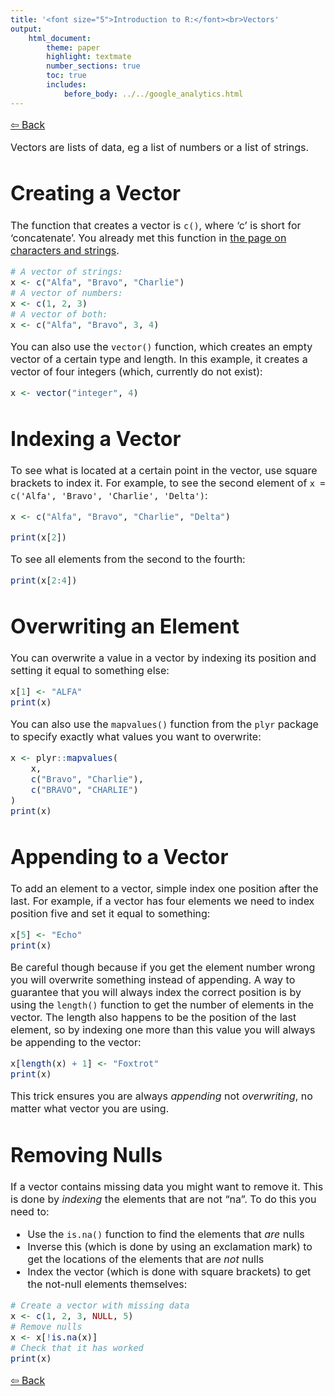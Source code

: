 ```yaml
---
title: '<font size="5">Introduction to R:</font><br>Vectors'
output:
    html_document:
        theme: paper
        highlight: textmate
        number_sections: true
        toc: true
        includes:
            before_body: ../../google_analytics.html
---
```


<font size="3">

[⇦ Back](../../R.html)

Vectors are lists of data, eg a list of numbers or a list of strings.

Creating a Vector
=================
The function that creates a vector is `c()`, where 'c' is short for 'concatenate'. You already met this function in [the page on characters and strings](strings.html).

```r
# A vector of strings:
x <- c("Alfa", "Bravo", "Charlie")
# A vector of numbers:
x <- c(1, 2, 3)
# A vector of both:
x <- c("Alfa", "Bravo", 3, 4)
```

You can also use the `vector()` function, which creates an empty vector of a certain type and length. In this example, it creates a vector of four integers (which, currently do not exist):

```r
x <- vector("integer", 4)
```

Indexing a Vector
=================
To see what is located at a certain point in the vector, use square brackets to index it. For example, to see the second element of `x = c('Alfa', 'Bravo', 'Charlie', 'Delta')`:

```r
x <- c("Alfa", "Bravo", "Charlie", "Delta")
```

```r
print(x[2])
```

To see all elements from the second to the fourth:

```r
print(x[2:4])
```

Overwriting an Element
======================
You can overwrite a value in a vector by indexing its position and setting it equal to something else:

```r
x[1] <- "ALFA"
print(x)
```

You can also use the `mapvalues()` function from the `plyr` package to specify exactly what values you want to overwrite:

```r
x <- plyr::mapvalues(
    x,
    c("Bravo", "Charlie"),
    c("BRAVO", "CHARLIE")
)
print(x)
```

Appending to a Vector
=====================
To add an element to a vector, simple index one position after the last. For example, if a vector has four elements we need to index position five and set it equal to something:

```r
x[5] <- "Echo"
print(x)
```

Be careful though because if you get the element number wrong you will overwrite something instead of appending. A way to guarantee that you will always index the correct position is by using the `length()` function to get the number of elements in the vector. The length also happens to be the position of the last element, so by indexing one more than this value you will always be appending to the vector:

```r
x[length(x) + 1] <- "Foxtrot"
print(x)
```

This trick ensures you are always *appending* not *overwriting*, no matter what vector you are using.

Removing Nulls
==============
If a vector contains missing data you might want to remove it. This is done by *indexing* the elements that are not "na". To do this you need to:

- Use the `is.na()` function to find the elements that *are* nulls
- Inverse this (which is done by using an exclamation mark) to get the locations of the elements that are *not* nulls
- Index the vector (which is done with square brackets) to get the not-null elements themselves:

```r
# Create a vector with missing data
x <- c(1, 2, 3, NULL, 5)
# Remove nulls
x <- x[!is.na(x)]
# Check that it has worked
print(x)
```

[⇦ Back](../../R.html)

</font>
